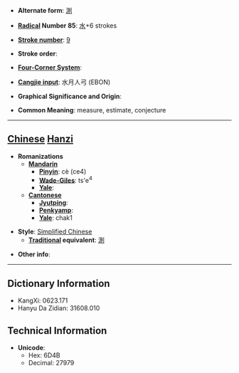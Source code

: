 * '''Alternate form''': [[測]]

* '''[[Wiktionary:Chinese radical index| Radical]] Number 85''': [[Wiktionary:Chinese radical index 水|水]]+6 strokes

* '''[[Wiktionary:Chinese total strokes index|Stroke number]]''': [[Wiktionary:Chinese total strokes index 9|9]]

* '''Stroke order''': 

* '''[[Wiktionary:Chinese four corner index|Four-Corner System]]''': 

* '''[[Wiktionary:Chinese Cangjie index|Cangjie input]]''': 水月人弓 (EBON)

* '''Graphical Significance and Origin''': 

* '''Common Meaning''': measure, estimate, conjecture

----

== [[Chinese]] [[Hanzi]] ==

* '''Romanizations'''
** '''[[Mandarin]]'''
*** '''[[Pinyin]]''': cè (ce4)
*** '''[[Wade-Giles]]''': ts'e<sup>4</sup>
*** '''[[Yale]]''': 
** '''[[Cantonese]]'''
*** '''[[Jyutping]]''':
*** '''[[Penkyamp]]''': 
*** '''[[Yale]]''': chak1

* '''Style''': [[Simplified Chinese]] 
** '''[[Traditional Chinese|Traditional]] equivalent''': [[測]]

* '''Other info''': 

----

== Dictionary Information ==

* KangXi: 0623.171
* Hanyu Da Zidian: 31608.010

== Technical Information ==

* '''Unicode''':
** Hex: 6D4B
** Decimal: 27979
